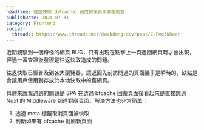 ```yaml
---
headline: 往返快取（bfcache）造成前後頁面狀態問題
publishDate: 2024-07-31
category: Frontend
social:
  threads: https://www.threads.net/@webdong.dev/post/C-Fmq3Nhwar
---
```


近期觀察到一個奇怪的網頁 BUG，只有出現在點擊上一頁返回網頁時才會出現，經過一番查證後發現是往返快取造成的問題。

往返快取已經普及到各大瀏覽器，讓返回先前訪問過的頁面幾乎是瞬時的，缺點是會讓用戶使用到存放於本地快取中的舊網頁。

具體來說我遇到的問題是 SPA 在透過 bfcache 回復頁面後看起來是直接跳過 Nuxt 的 Middleware 到達對應頁面，解決方法也非常簡單：

1. 透過 meta 標籤取消頁面被快取
2. 判斷如果有 bfcache 就刷新頁面
